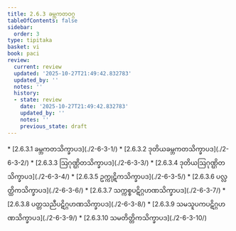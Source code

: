 ```yaml
---
title: 2.6.3 ခမ္ဘကတဝဂ္ဂ
tableOfContents: false
sidebar:
  order: 3
type: tipitaka
basket: vi
book: paci
review:
  current: review
  updated: '2025-10-27T21:49:42.832783'
  updated_by: ''
  notes: ''
  history:
  - state: review
    date: '2025-10-27T21:49:42.832783'
    updated_by: ''
    notes: ''
    previous_state: draft
---
```



<ReviewStatus review={frontmatter.review} showDetails={true} />

<HypothesisAnnotation frontmatter={frontmatter} />

<DynamicBreadcrumb />



<TableOfContents book="paci" section="2.6.3">
* [2.6.3.1 ခမ္ဘကတသိက္ခာပဒ](./2-6-3-1/)
* [2.6.3.2 ဒုတိယခမ္ဘကတသိက္ခာပဒ](./2-6-3-2/)
* [2.6.3.3 ဩဂုဏ္ဌိတသိက္ခာပဒ](./2-6-3-3/)
* [2.6.3.4 ဒုတိယဩဂုဏ္ဌိတသိက္ခာပဒ](./2-6-3-4/)
* [2.6.3.5 ဥက္ကုဋိကသိက္ခာပဒ](./2-6-3-5/)
* [2.6.3.6 ပလ္လတ္ထိကသိက္ခာပဒ](./2-6-3-6/)
* [2.6.3.7 သက္ကစ္စပဋိဂ္ဂဟဏသိက္ခာပဒ](./2-6-3-7/)
* [2.6.3.8 ပတ္တသညီပဋိဂ္ဂဟဏသိက္ခာပဒ](./2-6-3-8/)
* [2.6.3.9 သမသူပကပဋိဂ္ဂဟဏသိက္ခာပဒ](./2-6-3-9/)
* [2.6.3.10 သမတိတ္တိကသိက္ခာပဒ](./2-6-3-10/)
</TableOfContents>